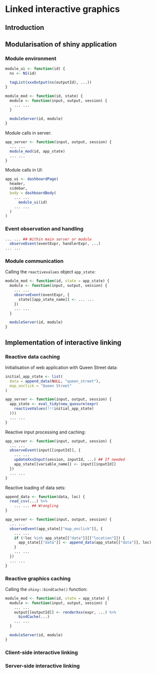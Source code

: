 # Linked interactive graphics {#ch:linking}

## Introduction

## Modularisation of shiny application

### Module environment

```r
module_ui <- function(id) {
  ns <- NS(id)

  tagList(xxxOutput(ns(outputId), ...))
}

module_mod <- function(id, state) {
  module <- function(input, output, session) {
    ... ...
  }

  moduleServer(id, module)
}
```

Module calls in server:

```r
app_server <- function(input, output, session) {
  ... ...
  module_mod(id, app_state)
  ... ...
}
```

Module calls in UI:

```r
app_ui <- dashboardPage(
  header,
  sidebar,
  body = dashboardBody(
    ... ...
      module_ui(id)
    ... ...
  )
)
```

### Event observation and handling

```r
... ... ## Within main server or module
  observeEvent(eventExpr, handlerExpr, ...)
... ...
```

### Module communication

Calling the `reactivevalues` object `app_state`:

```r
module_mod <- function(id, state = app_state) {
  module <- function(input, output, session) {
    ... ...
    observeEvent(eventExpr, {
      state[[app_state_name]] <- ... ...
    })
    ... ...
  }

  moduleServer(id, module)
}
```

## Implementation of interactive linking

### Reactive data caching

Initialisation of web application with Queen Street data:

```r
initial_app_state <- list(
  data = append_data(NULL, "queen_street"),
  map_onclick = "Queen Street"
)

app_server <- function(input, output, session) {
  app_state <- eval_tidy(new_quosure(expr(
    reactiveValues(!!!initial_app_state)
  )))
  ... ...
}
```

Reactive input processing and caching:

```r
app_server <- function(input, output, session) {
  ... ...
  observeEvent(input[[inputId]], {
    ... ...
    updateXxxInput(session, inputId, ...) ## If needed
    app_state[[variable_name]] <- input[[inputId]]
  })
  ... ...
}
```

Reactive loading of data sets:

```r
append_data <- function(data, loc) {
  read_csv(...) %>%
    ... ... ## Wrangling
}

app_server <- function(input, output, session) {
  ... ...
  observeEvent(app_state[["map_onclick"]], {
    ... ...
    if (!loc %in% app_state[["data"]][["location"]]) {
      app_state[["data"]] <- append_data(app_state[["data"]], loc)
    }
    ... ...
  })
  ... ...
}
```

### Reactive graphics caching

Calling the `shiny::bindCache()` function:

```r
module_mod <- function(id, state = app_state) {
  module <- function(input, output, session) {
    ... ...
    output[[outputId]] <- renderXxx(expr, ...) %>%
      bindCache(...)
    ... ...
  }

  moduleServer(id, module)
}
```

### Client-side interactive linking

### Server-side interactive linking
